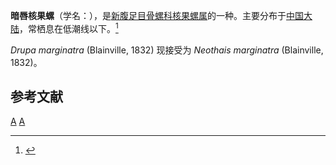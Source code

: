 {{Speciesbox
| taxon = Drupa marginatra
| binomial_authority = Blainville, 1832
}}
'''暗唇核果螺'''（学名：''{{lang|la|Drupa marginatra}}''），是[[新腹足目|新腹足目]][[骨螺科|骨螺科]][[核果螺属|核果螺属]]的一种。主要分布于[[中国大陆|中国大陆]]，常栖息在低潮线以下。<ref>{{cite web|url=http://shell.sinica.edu.tw/chinese/shellbase_detail.php?science_no=5835|title=国际贝库：暗唇核果螺|publisher=台湾贝类资料库|accessdate=2009-08-11|archive-date=2016-03-04|archive-url=https://web.archive.org/web/20160304090607/http://shell.sinica.edu.tw/chinese/shellbase_detail.php?science_no=5835|dead-url=no}}</ref>

''Drupa marginatra'' (Blainville, 1832) 现接受为 ''Neothais marginatra'' (Blainville, 1832)。

== 参考文献 ==
{{reflist}}
{{taxonbar}}
[[Category:_1832年描述的动物|A]]
[[Category:岩螺属|A]]
